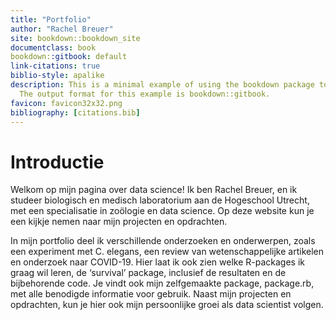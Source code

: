 ```yaml
---
title: "Portfolio"
author: "Rachel Breuer"
site: bookdown::bookdown_site
documentclass: book
bookdown::gitbook: default
link-citations: true
biblio-style: apalike
description: This is a minimal example of using the bookdown package to write a book.
  The output format for this example is bookdown::gitbook.
favicon: favicon32x32.png
bibliography: [citations.bib]
---
```


# Introductie {#section-id .unnumbered}
<body class="index-page">
Welkom op mijn pagina over data science! Ik ben Rachel Breuer, en ik studeer biologisch en medisch laboratorium aan de Hogeschool Utrecht, met een specialisatie in zoölogie en data science. Op deze website kun je een kijkje nemen naar mijn projecten en opdrachten.

In mijn portfolio deel ik verschillende onderzoeken en onderwerpen, zoals een experiment met C. elegans, een review van wetenschappelijke artikelen en onderzoek naar COVID-19. Hier laat ik ook zien welke R-packages ik graag wil leren, de 'survival' package, inclusief de resultaten en de bijbehorende code. Je vindt ook mijn zelfgemaakte package, package.rb, met alle benodigde informatie voor gebruik. Naast mijn projecten en opdrachten, kun je hier ook mijn persoonlijke groei als data scientist volgen. 
</body>
